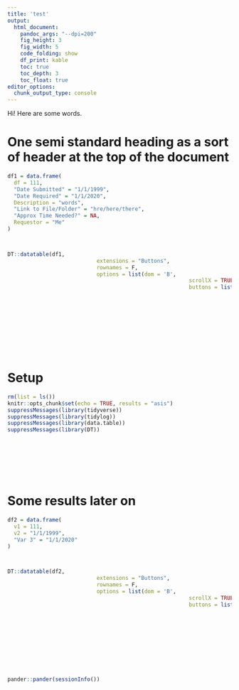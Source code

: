 ```yaml
---
title: 'test'
output:
  html_document:
    pandoc_args: "--dpi=200"
    fig_height: 3
    fig_width: 5
    code_folding: show
    df_print: kable
    toc: true
    toc_depth: 3
    toc_float: true
editor_options: 
  chunk_output_type: console
---
```



Hi! Here are some words.


# One semi standard heading as a sort of header at the top of the document

```r


df1 = data.frame(
  df = 111,
  "Date Submitted" = "1/1/1999",
  "Date Required" = "1/1/2020",
  Description = "words",
  "Link to File/Folder" = "hre/here/there",
  "Approx Time Needed?" = NA, 
  Requestor = "Me"
)



DT::datatable(df1, 
							extensions = "Buttons",
							rownames = F, 
							options = list(dom = 'B',
														 scrollX = TRUE,
														 buttons = list(list(extend = 'copy', 
														 										title = NULL, 
														 										header = FALSE))) )




```

\
\
\
\



# Setup
```r
rm(list = ls())
knitr::opts_chunk$set(echo = TRUE, results = "asis")
suppressMessages(library(tidyverse))
suppressMessages(library(tidylog))
suppressMessages(library(data.table))
suppressMessages(library(DT))



```





\
\
\
\






# Some results later on

```r


df2 = data.frame(
  v1 = 111,
  v2 = "1/1/1999",
  "Var 3" = "1/1/2020"
)



DT::datatable(df2, 
							extensions = "Buttons",
							rownames = F, 
							options = list(dom = 'B',
														 scrollX = TRUE,
														 buttons = list(list(extend = 'copy', 
														 										title = NULL, 
														 										header = FALSE))) )




```

\
\
\
\



```r

pander::pander(sessionInfo())

```
